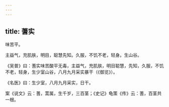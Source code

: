 ```yaml
---
---
---
```

title: 蓍实
---



味苦平。

主益气，充肌肤，明目，聪慧先知。久服，不饥不老，轻身。生山谷。

《吴普》曰：蓍实味苦酸平无毒，主益气，充肌肤，明目聪慧，先知，久服，不饥不老，轻身，生少室山谷，八月九月采实暴干（《御览》）。

《名医》曰：生少室，八月九月采实，日干。

案《说文》云：蓍，蒿属，生千岁，三百茎；《史记》龟策《传》云：蓍，百茎共一根。